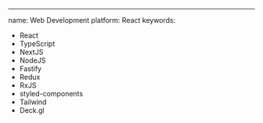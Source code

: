 ---
name: Web Development
platform: React
keywords:
  - React
  - TypeScript
  - NextJS
  - NodeJS
  - Fastify
  - Redux
  - RxJS
  - styled-components
  - Tailwind
  - Deck.gl
